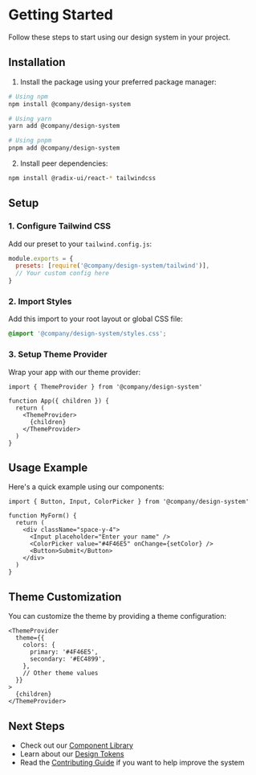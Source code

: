 
<Meta title="Documentation/Getting Started" />

# Getting Started

Follow these steps to start using our design system in your project.

## Installation

1. Install the package using your preferred package manager:

```bash
# Using npm
npm install @company/design-system

# Using yarn
yarn add @company/design-system

# Using pnpm
pnpm add @company/design-system
```

2. Install peer dependencies:

```bash
npm install @radix-ui/react-* tailwindcss
```

## Setup

### 1. Configure Tailwind CSS

Add our preset to your `tailwind.config.js`:

```js
module.exports = {
  presets: [require('@company/design-system/tailwind')],
  // Your custom config here
}
```

### 2. Import Styles

Add this import to your root layout or global CSS file:

```css
@import '@company/design-system/styles.css';
```

### 3. Setup Theme Provider

Wrap your app with our theme provider:

```tsx
import { ThemeProvider } from '@company/design-system'

function App({ children }) {
  return (
    <ThemeProvider>
      {children}
    </ThemeProvider>
  )
}
```

## Usage Example

Here's a quick example using our components:

```tsx
import { Button, Input, ColorPicker } from '@company/design-system'

function MyForm() {
  return (
    <div className="space-y-4">
      <Input placeholder="Enter your name" />
      <ColorPicker value="#4F46E5" onChange={setColor} />
      <Button>Submit</Button>
    </div>
  )
}
```

## Theme Customization

You can customize the theme by providing a theme configuration:

```tsx
<ThemeProvider
  theme={{
    colors: {
      primary: '#4F46E5',
      secondary: '#EC4899',
    },
    // Other theme values
  }}
>
  {children}
</ThemeProvider>
```

## Next Steps

- Check out our [Component Library](/docs/components)
- Learn about our [Design Tokens](/docs/design-tokens)
- Read the [Contributing Guide](/docs/contributing) if you want to help improve the system 